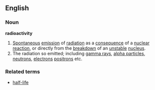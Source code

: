==English==
===Noun===
'''radioactivity'''
#[[Spontaneous]] [[emission]] of [[radiation]] as a [[consequence]] of a [[nuclear]] [[reaction]], or directly from the [[breakdown]] of an [[unstable]] [[nucleus]].
#The radiation so emitted; including [[gamma ray]]s, [[alpha particle]]s, [[neutron]]s, [[electron]]s [[positron]]s etc.
===Related terms===
*[[half-life]]